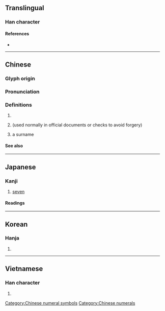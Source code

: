 {{character info/new}}
{{also|漆}}
==Translingual==

===Han character===
{{Han char|rn=75|rad=木|as=05|sn=9|four=34904|canj=EPD,XEPD|ids=⿱氵⿰七木}}

====References====
* {{Han ref|kx=0519.030|dkj=14620|dj=0907.020|hdz=21188.060|uh=67D2|ud=26578|bh=AC6D|bd=44141}}

----

==Chinese==
{{zh-forms}}

===Glyph origin===
{{Han etym}}

===Pronunciation===
{{zh-pron
|m=qī
|c=cat1
|mn=chhit/qz:chhiak
|mn_note=chhit - literary; chhiak - vernacular
|mc=y
|oc=y
|ma=
|cat=num
}}

===Definitions===
{{zh-hanzi}}

# {{zh-alt-form|漆|nocap=y|dot=}}
# {{zh-alt-form|七|[[seven]]|nocap=y|dot=}} (used normally in official documents or checks to avoid forgery)
# a surname

====See also====
{{Chinese-numbers}}

[[Category:Chinese numeral symbols]]
[[Category:Chinese numerals]]

----

==Japanese==

===Kanji===
{{ja-kanji|grade=|rs=木05}}

# [[seven]]

====Readings====
{{ja-readings
|goon=[[しち]] (shichi)
|kanon=[[しつ]] (shitsu)
|kun=[[うるし]] (urushi)
}}

----

==Korean==

===Hanja===
{{ko-hanja|hangeul=칠|eumhun=|rv=chil|mr=ch'il|y=chil}}

# {{defn|lang=ko|sort=木05}}

----

==Vietnamese==

===Han character===
{{vi-hantu|[[thất]]|rs=木05}}

# {{defn|lang=vi|sort=木05}}
